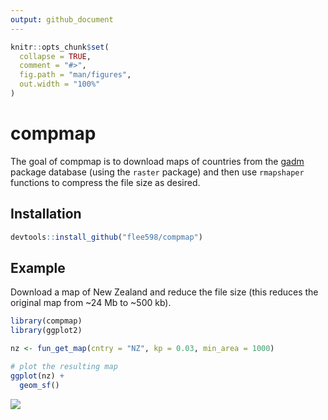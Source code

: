 ```yaml
---
output: github_document
---
```


<!-- README.md is generated from README.Rmd. Please edit that file -->

```r
knitr::opts_chunk$set(
  collapse = TRUE,
  comment = "#>",
  fig.path = "man/figures",
  out.width = "100%"
)
```

# compmap

<!-- badges: start -->
<!-- badges: end -->

The goal of compmap is to download maps of countries from the [gadm](https://gadm.org) package database (using the `raster` package) and then use `rmapshaper` functions to compress the file size as desired. 

## Installation

``` r
devtools::install_github("flee598/compmap")
```

## Example
Download a map of New Zealand and reduce the file size (this reduces the original map from ~24 Mb to ~500 kb).
```r
library(compmap)
library(ggplot2)

nz <- fun_get_map(cntry = "NZ", kp = 0.03, min_area = 1000)

# plot the resulting map
ggplot(nz) +
  geom_sf()
```

![](man/figures/nz_map.png)


